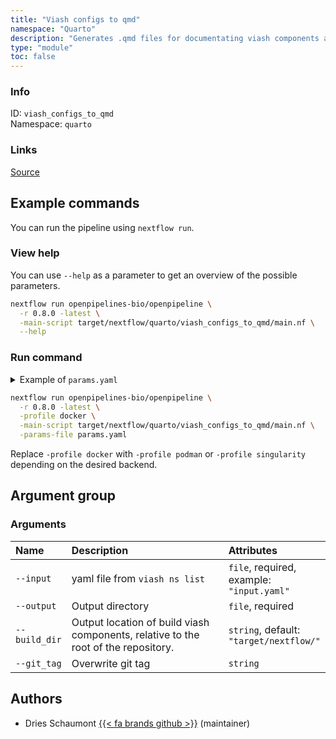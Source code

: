 ```yaml
---
title: "Viash configs to qmd"
namespace: "Quarto"
description: "Generates .qmd files for documentating viash components and workflows"
type: "module"
toc: false
---
```


::: {.column-margin}

### Info

ID: `viash_configs_to_qmd`  
Namespace: `quarto`

### Links
[Source](https://github.com/openpipelines-bio/openpipeline/blob/0.8.0/viash_tools/src/quarto/viash_configs_to_qmd){.btn-action .btn-sm .btn-info .btn role="button"}

:::



## Example commands

You can run the pipeline using `nextflow run`.

### View help

You can use `--help` as a parameter to get an overview of the possible parameters.

```bash
nextflow run openpipelines-bio/openpipeline \
  -r 0.8.0 -latest \
  -main-script target/nextflow/quarto/viash_configs_to_qmd/main.nf \
  --help
```

### Run command

<details>
<summary>Example of `params.yaml`</summary>
```yaml

```
</details>

```bash
nextflow run openpipelines-bio/openpipeline \
  -r 0.8.0 -latest \
  -profile docker \
  -main-script target/nextflow/quarto/viash_configs_to_qmd/main.nf \
  -params-file params.yaml
```

:::{.callout-note}
Replace `-profile docker` with `-profile podman` or `-profile singularity` depending on the desired backend.
:::

## Argument group

### Arguments

|Name          |Description                                                                        |Attributes                                |
|:-------------|:----------------------------------------------------------------------------------|:-----------------------------------------|
|`--input`     |yaml file from `viash ns list`                                                     |`file`, required, example: `"input.yaml"` |
|`--output`    |Output directory                                                                   |`file`, required                          |
|`--build_dir` |Output location of build viash components, relative to the root of the repository. |`string`, default: `"target/nextflow/"`   |
|`--git_tag`   |Overwrite git tag                                                                  |`string`                                  |

## Authors

  * Dries Schaumont [{{< fa brands github >}}](https://github.com/DriesSchaumont) (maintainer)
